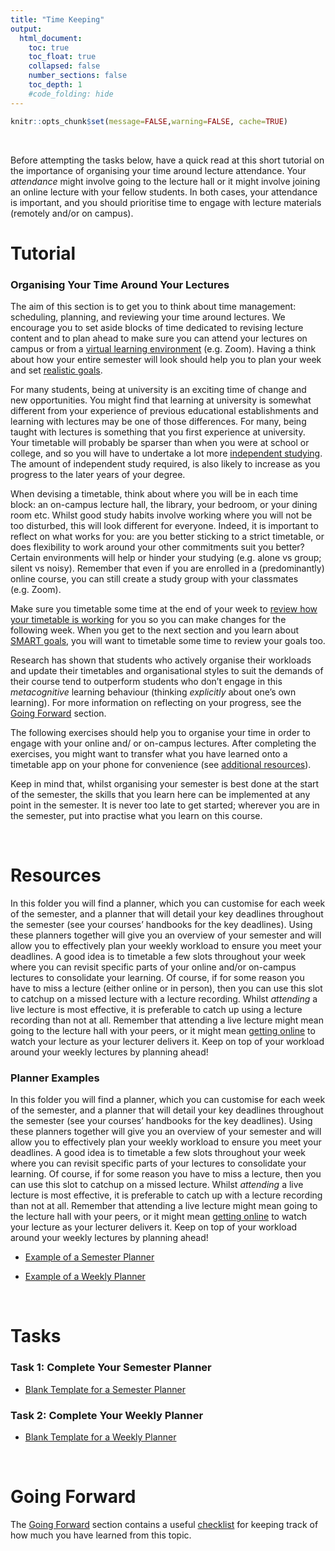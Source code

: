 ```yaml
---
title: "Time Keeping"
output:
  html_document:
    toc: true
    toc_float: true
    collapsed: false
    number_sections: false
    toc_depth: 1
    #code_folding: hide
---
```


```r
knitr::opts_chunk$set(message=FALSE,warning=FALSE, cache=TRUE)
```

<br>

Before attempting the tasks below, have a quick read at this short tutorial on the importance of organising your time around lecture attendance. Your _attendance_ might involve going to the lecture hall or it might involve joining an online lecture with your fellow students. In both cases, your attendance is important, and you should prioritise time to engage with lecture materials (remotely and/or on campus).

# Tutorial
### Organising Your Time Around Your Lectures

The aim of this section is to get you to think about time management: scheduling, planning, and reviewing your time around lectures. We encourage you to set aside blocks of time dedicated to revising lecture content and to plan ahead to make sure you can attend your lectures on campus or from a [virtual learning environment](https://grahamreidpsychology.github.io/MakingtheMostofLectures/Online_Learning.html) (e.g. Zoom). Having a think about how your entire semester will look should help you to plan your week and set [realistic goals](https://grahamreidpsychology.github.io/MakingtheMostofLectures/Goal_Setting.html).

For many students, being at university is an exciting time of change and new opportunities. You might find that learning at university is somewhat different from your experience of previous educational establishments and learning with lectures may be one of those differences. For many, being taught with lectures is something that you first experience at university. Your timetable will probably be sparser than when you were at school or college, and so you will have to undertake a lot more [independent studying](https://grahamreidpsychology.github.io/MakingtheMostofLectures/Online_Learning.html#time_management). The amount of independent study required, is also likely to increase as you progress to the later years of your degree.

When devising a timetable, think about where you will be in each time block: an on-campus lecture hall, the library, your bedroom, or your dining room etc. Whilst good study habits involve working where you will not be too disturbed, this will look different for everyone. Indeed, it is important to reflect on what works for you: are you better sticking to a strict timetable, or does flexibility to work around your other commitments suit you better? Certain environments will help or hinder your studying (e.g. alone vs group; silent vs noisy). Remember that even if you are enrolled in a (predominantly) online course, you can still create a study group with your classmates (e.g. Zoom).

Make sure you timetable some time at the end of your week to [review how your timetable is working](https://grahamreidpsychology.github.io/MakingtheMostofLectures/Going_Forward.html) for you so you can make changes for the following week. When you get to the next section and you learn about [SMART goals](https://grahamreidpsychology.github.io/MakingtheMostofLectures/Goal_Setting.html), you will want to timetable some time to review your goals too. 

Research has shown that students who actively organise their workloads and update their timetables and organisational styles to suit the demands of their course tend to outperform students who don't engage in this _metacognitive_ learning behaviour (thinking _explicitly_ about one's own learning).  For more information on reflecting on your progress, see the [Going Forward](https://grahamreidpsychology.github.io/MakingtheMostofLectures/Going_Forward.html) section.

The following exercises should help you to organise your time in order to engage with your online and/ or on-campus lectures. After completing the exercises, you might want to transfer what you have learned onto a timetable app on your phone for convenience (see [additional resources](https://grahamreidpsychology.github.io/MakingtheMostofLectures/Additional_Resources.html)).

Keep in mind that, whilst organising your semester is best done at the start of the semester, the skills that you learn here can be implemented at any point in the semester. It is never too late to get started; wherever you are in the semester, put into practise what you learn on this course.

<br>

# Resources

In this folder you will find a planner, which you can customise for each week of the semester, and a planner that will detail your key deadlines throughout the semester (see your courses' handbooks for the key deadlines). Using these planners together will give you an overview of your semester and will allow you to effectively plan your weekly workload to ensure you meet your deadlines. A good idea is to timetable a few slots throughout your week where you can revisit specific parts of your online and/or on-campus lectures to consolidate your learning. Of course, if for some reason you have to miss a lecture (either online or in person), then you can use this slot to catchup on a missed lecture with a lecture recording. Whilst _attending_ a live lecture is most effective, it is preferable to catch up using a lecture recording than not at all. Remember that attending a live lecture might mean going to the lecture hall with your peers, or it might mean [getting online](https://grahamreidpsychology.github.io/MakingtheMostofLectures/Online_Learning.html) to watch your lecture as your lecturer delivers it. Keep on top of your workload around your weekly lectures by planning ahead!

### Planner Examples

In this folder you will find a planner, which you can customise for each week of the semester, and a planner that will detail your key deadlines throughout the semester (see your courses' handbooks for the key deadlines). Using these planners together will give you an overview of your semester and will allow you to effectively plan your weekly workload to ensure you meet your deadlines. A good idea is to timetable a few slots throughout your week where you can revisit specific parts of your lectures to consolidate your learning. Of course, if for some reason you have to miss a lecture, then you can use this slot to catchup on a missed lecture. Whilst _attending_ a live lecture is most effective, it is preferable to catch up with a lecture recording than not at all. Remember that attending a live lecture might mean going to the lecture hall with your peers, or it might mean [getting online](https://grahamreidpsychology.github.io/MakingtheMostofLectures/Online_Learning.html) to watch your lecture as your lecturer delivers it. Keep on top of your workload around your weekly lectures by planning ahead! 

* [Example of a Semester Planner](downloads/Timetable_Semester_Example.pdf)

* [Example of a Weekly Planner](downloads/Timetable_Weekly_Example.pdf)

<br>

# Tasks
### Task 1: Complete Your Semester Planner

* [Blank Template for a Semester Planner](downloads/Timetable_Semester.docx)

### Task 2: Complete Your Weekly Planner

* [Blank Template for a Weekly Planner](downloads/Timetable_Weekly.docx)

<br>

# Going Forward

The [Going Forward](https://grahamreidpsychology.github.io/MakingtheMostofLectures/Going_Forward.html) section contains a useful [checklist](downloads/checklist.docx) for keeping track of how much you have learned from this topic.
